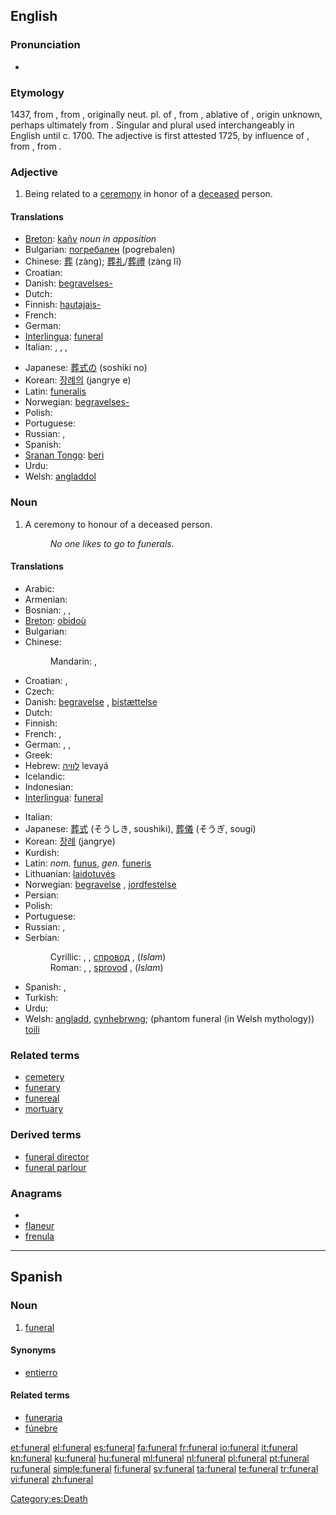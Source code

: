 ==English==
{{wikipedia}}

===Pronunciation===
* {{audio|en-us-funeral.ogg|Audio (US)}}

===Etymology===
1437, from {{etyl|frm}} {{term|funérailles||funeral rites}} {{p}}, from {{etyl|ML.}} {{term|funeralia||funeral rites}}, originally neut. pl. of {{etyl|LL.}} {{term|funeralis||having to do with a funeral}}, from {{etyl|la}} {{term|funere}}, ablative of {{term|funus||funeral, death, corpse}}, origin unknown, perhaps ultimately from {{proto|Indo-European|dheu-|to die}}. Singular and plural used interchangeably in English until c. 1700. The adjective {{term|funereal}} is first attested 1725, by influence of {{etyl|frm}} {{term|funerail}}, from {{etyl|la}} {{term|funereus}}, from {{term|funus}}.

===Adjective===
{{en-adj|-}}

# Being related to a [[ceremony]] in honor of a [[deceased]] person.

====Translations====
{{trans-top|relating to the ceremony}}
* [[Breton]]: [[kañv]] ''noun in apposition''
* Bulgarian: [[погребален]] {{m}} (pogrebalen)
* Chinese: [[葬]] (zàng); [[葬礼]]/[[葬禮]] (zàng lĭ)
* Croatian: {{t-|hr|pogrebni|alt=pògrebnī}}
* Danish: [[begravelses-]]
* Dutch: {{t+|nl|begrafenis}}
* Finnish: [[hautajais-]]
* French: {{t+|fr|funéraire}}
* German: {{t+|de|Beisetzung}}
* [[Interlingua]]: [[#Interlingua|funeral]]
* Italian: {{t+|it|funebre|m|f}}, {{t-|it|funerario|m}}, {{t-|it|funereo|m}}, {{t-|it|mortuario|m}}
{{trans-mid}}
* Japanese: [[葬式の]] (soshiki no)
* Korean: [[장례의]] (jangrye e)
* Latin: [[funeralis]]
* Norwegian: [[begravelses-]]
* Polish: {{t-|pl|pogrzebowy|m}}
* Portuguese: {{t+|pt|funeral}}
* Russian: {{t|ru|похоронный|tr=poxorónnyj|sc=Cyrl}}, {{t|ru|погребальный|sc=Cyrl|tr=pogr'ebál'nyj}}
* Spanish: {{t+|es|funeral}}
* [[Sranan Tongo]]: [[beri]]
* Urdu: {{t|ur|mayyat|sc=ur-Arab}}
* Welsh: [[angladdol]]
{{trans-bottom}}

===Noun===
{{en-noun}}

# A ceremony to honour of a deceased person.
#: ''No one likes to go to funerals.''

====Translations====
{{trans-top|ceremony to honour of a deceased person}}
* Arabic: {{t|ar|جنازة|f|tr=janaaza|sc=Arab}}
* Armenian: {{t|hy|թաղում|tr=t'aġum|xs=Armenian}}
* Bosnian: {{t-|bs|sahrana|f}}, {{t-|bs|dženaza|f}}, {{t-|bs|pogreb|m}}
* [[Breton]]: [[obidoù]] {{p}}
* Bulgarian: {{t+|bg|погребение|n|tr=pogrebeniye|sc=Cyrl}}
* Chinese:
*: Mandarin: {{t-|cmn|葬禮|sc=Hani}},  {{t-|cmn|葬礼|tr=zànglǐ|sc=Hani}}
* Croatian: {{t+|hr|sprovod|m|alt=spròvod}}, {{t-|hr|pogreb|m|alt=pògreb}}
* Czech: {{t+|cs|pohřeb|m}}
* Danish: [[begravelse]] {{c}}, [[bistættelse]]
* Dutch: {{t+|nl|begrafenis|f}}
* Finnish: {{t+|fi|hautajaiset|p}}
* French: {{t+|fr|funérailles|f|p}}, {{t+|fr|obsèques|f|p}}
* German: {{t+|de|Bestattung}}, {{t+|de|Beerdigung|f}}, {{t+|de|Begräbnis|n}}
* Greek: {{t+|el|κηδεία|f|tr=kiδía|sc=Grek}}
* Hebrew: [[לוויה]] levayá {{f}}
* Icelandic: {{t-|is|útför}}
* Indonesian: {{t|id|pemakaman|xs=Indonesian}}
* [[Interlingua]]: [[#Interlingua|funeral]]
{{trans-mid}}
* Italian: {{t+|it|funerale|m}}
* Japanese: [[葬式]] (そうしき, soushiki), [[葬儀]] (そうぎ, sougi)
* Korean: [[장례]] (jangrye)
* Kurdish: {{ku-Arab|[[چه‌ماوه‌ر]]}}
* Latin: ''nom.'' [[funus]], ''gen.'' [[funeris]]
* Lithuanian: [[laidotuvės]]
* Norwegian: [[begravelse]] {{m}}, [[jordfestelse]] {{m}}
* Persian: {{t-|fa|جنازه|tr=janāze, jenāze|xs=Persian}}
* Polish: {{t+|pl|pogrzeb|m}}
* Portuguese: {{t+|pt|funeral|m}}
* Russian: {{t+|ru|похороны|p|tr=póxorony|sc=Cyrl}}, {{t|ru|погребение|n|sc=Cyrl|tr=pogr'eb'énije}}
* Serbian:
*: Cyrillic: {{t-|sr|сахрана|f|sc=Cyrl}}, {{t-|sr|погреб|m|sc=Cyrl}}, [[спровод]] {{m}}, (''Islam'') {{t+|sr|џеназа|f|sc=Cyrl}}
*: Roman: {{t-|sr|sahrana|f}}, {{t-|sr|pogreb|m}}, [[sprovod]] {{m}}, (''Islam'') {{t-|sr|dženaza|f}}
* Spanish: {{t+|es|funeral|m}}, {{t-|es|entierro|m}}
* Turkish: {{t+|tr|cenaze}}
* Urdu: {{t|ur|جنازہ|m|tr=janāza, jināza|xs=Urdu}}
* Welsh: [[angladd]], [[cynhebrwng]]; (phantom funeral (in Welsh mythology)) [[toili]]
{{trans-bottom}}

===Related terms===
* [[cemetery]]
* [[funerary]]
* [[funereal]]
* [[mortuary]]

===Derived terms===
* [[funeral director]]
* [[funeral parlour]]

===Anagrams===
* {{alphagram|aeflnru}}
* [[flaneur#English|flaneur]]
* [[frenula#English|frenula]]

[[Category:Funeral| ]]

----

==Spanish==

===Noun===
{{es-noun-m|pl=funerales}}

# [[#English|funeral]]

====Synonyms====
* [[entierro]]

====Related terms====
* [[funeraria]]
* [[fúnebre]]

[[Category:es:Death]]

[[et:funeral]]
[[el:funeral]]
[[es:funeral]]
[[fa:funeral]]
[[fr:funeral]]
[[io:funeral]]
[[it:funeral]]
[[kn:funeral]]
[[ku:funeral]]
[[hu:funeral]]
[[ml:funeral]]
[[nl:funeral]]
[[pl:funeral]]
[[pt:funeral]]
[[ru:funeral]]
[[simple:funeral]]
[[fi:funeral]]
[[sv:funeral]]
[[ta:funeral]]
[[te:funeral]]
[[tr:funeral]]
[[vi:funeral]]
[[zh:funeral]]